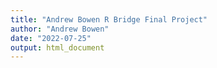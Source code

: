 ```yaml
---
title: "Andrew Bowen R Bridge Final Project"
author: "Andrew Bowen"
date: "2022-07-25"
output: html_document
---
```




```r

```


```r

```


```r
```

